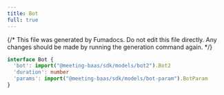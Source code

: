 ```yaml
---
title: Bot
full: true
---
```


{/* This file was generated by Fumadocs. Do not edit this file directly. Any changes should be made by running the generation command again. */}



```typescript
interface Bot {
  'bot': import("@meeting-baas/sdk/models/bot2").Bot2
  'duration': number
  'params': import("@meeting-baas/sdk/models/bot-param").BotParam
}
```
